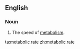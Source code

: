 ==English==
{{wikipedia|metabolism}}
===Noun===
{{en-noun}}

# {{context|physiology}} The speed of [[metabolism]].

[[ta:metabolic rate]]
[[zh:metabolic rate]]
